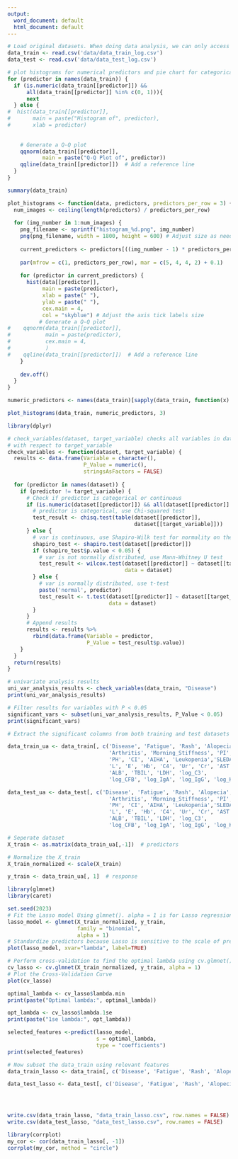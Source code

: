 ---
output:
  word_document: default
  html_document: default
---

```{r}
# Load original datasets. When doing data analysis, we can only access test data
data_train <- read.csv('data/data_train_log.csv')
data_test <- read.csv('data/data_test_log.csv')
```

```{r}
# plot histograms for numerical predictors and pie chart for categorical ones
for (predictor in names(data_train)) {
  if (is.numeric(data_train[[predictor]]) && 
      all(data_train[[predictor]] %in% c(0, 1))){
      next
  } else {
#  hist(data_train[[predictor]], 
#       main = paste("Histogram of", predictor), 
#       xlab = predictor)
    
    
    # Generate a Q-Q plot
    qqnorm(data_train[[predictor]],
           main = paste("Q-Q Plot of", predictor))
    qqline(data_train[[predictor]])  # Add a reference line
  }
}

```

```{r}
summary(data_train)

```





```{r}
plot_histograms <- function(data, predictors, predictors_per_row = 3) {
  num_images <- ceiling(length(predictors) / predictors_per_row)
  
  for (img_number in 1:num_images) {
    png_filename <- sprintf("histogram_%d.png", img_number)
    png(png_filename, width = 1800, height = 600) # Adjust size as needed for clarity and readability
    
    current_predictors <- predictors[((img_number - 1) * predictors_per_row + 1):min(img_number * predictors_per_row, length(predictors))]
    
    par(mfrow = c(1, predictors_per_row), mar = c(5, 4, 4, 2) + 0.1)
    
    for (predictor in current_predictors) {
      hist(data[[predictor]], 
           main = paste(predictor),
           xlab = paste(" "), 
           ylab = paste(" "),
           cex.main = 4,
           col = "skyblue") # Adjust the axis tick labels size
          # Generate a Q-Q plot
#    qqnorm(data_train[[predictor]],
#           main = paste(predictor),
#           cex.main = 4,
#           )
#    qqline(data_train[[predictor]])  # Add a reference line
    }
    
    dev.off()
  }
}

numeric_predictors <- names(data_train)[sapply(data_train, function(x) is.numeric(x) && !all(x %in% c(0, 1)))]

plot_histograms(data_train, numeric_predictors, 3)

```






```{r}
library(dplyr)

# check_variables(dataset, target_variable) checks all variables in dataset
# with respect to target_variable 
check_variables <- function(dataset, target_variable) {
  results <- data.frame(Variable = character(), 
                        P_Value = numeric(), 
                        stringsAsFactors = FALSE)
  
  for (predictor in names(dataset)) {
    if (predictor != target_variable) {
      # Check if predictor is categorical or continuous
      if (is.numeric(dataset[[predictor]]) && all(dataset[[predictor]] %in% c(0, 1))) { 
        # predictor is categorical, use Chi-squared test
        test_result <- chisq.test(table(dataset[[predictor]], 
                                        dataset[[target_variable]]))
      } else {
        # var is continuous, use Shapiro-Wilk test for normality on the whole variable
        shapiro_test <- shapiro.test(dataset[[predictor]])
        if (shapiro_test$p.value < 0.05) {
          # var is not normally distributed, use Mann-Whitney U test
          test_result <- wilcox.test(dataset[[predictor]] ~ dataset[[target_variable]],
                                     data = dataset)
        } else {
          # var is normally distributed, use t-test
          paste('normal', predictor)
          test_result <- t.test(dataset[[predictor]] ~ dataset[[target_variable]],
                                data = dataset)
        }
      }
      # Append results
      results <- results %>% 
        rbind(data.frame(Variable = predictor,
                         P_Value = test_result$p.value))
    }
  }
  return(results)
}

```

```{r}
# univariate analysis results
uni_var_analysis_results <- check_variables(data_train, "Disease")
print(uni_var_analysis_results)

# Filter results for variables with P < 0.05
significant_vars <- subset(uni_var_analysis_results, P_Value < 0.05)
print(significant_vars)
```

```{r}

# Extract the significant columns from both training and test datasets

data_train_ua <- data_train[, c('Disease', 'Fatigue', 'Rash', 'Alopecia', 
                                'Arthritis', 'Morning_Stiffness', 'PI',
                                'PH', 'CI', 'AIHA', 'Leukopenia','SLEDAI',
                                'L', 'E', 'Hb', 'C4', 'Ur', 'Cr', 'AST', 
                                'ALB', 'TBIL', 'LDH', 'log_C3',
                                'log_CFB', 'log_IgA', 'log_IgG', 'log_K')]

data_test_ua <- data_test[, c('Disease', 'Fatigue', 'Rash', 'Alopecia', 
                                'Arthritis', 'Morning_Stiffness', 'PI',
                                'PH', 'CI', 'AIHA', 'Leukopenia','SLEDAI',
                                'L', 'E', 'Hb', 'C4', 'Ur', 'Cr', 'AST', 
                                'ALB', 'TBIL', 'LDH', 'log_C3',
                                'log_CFB', 'log_IgA', 'log_IgG', 'log_K')]


```

```{r}
# Seperate dataset
X_train <- as.matrix(data_train_ua[,-1])  # predictors

# Normalize the X_train
X_train_normalized <- scale(X_train)

y_train <- data_train_ua[, 1]  # response

```

```{r}
library(glmnet)
library(caret)

set.seed(2023) 
# Fit the Lasso model Using glmnet(). alpha = 1 is for Lasso regression
lasso_model <- glmnet(X_train_normalized, y_train, 
                      family = "binomial",
                      alpha = 1)
# Standardize predictors because Lasso is sensitive to the scale of predictors.
plot(lasso_model, xvar="lambda", label=TRUE)

# Perform cross-validation to find the optimal lambda using cv.glmnet().
cv_lasso <- cv.glmnet(X_train_normalized, y_train, alpha = 1)
# Plot the Cross-Validation Curve
plot(cv_lasso)

optimal_lambda <- cv_lasso$lambda.min
print(paste("Optimal lambda:", optimal_lambda))

opt_lambda <- cv_lasso$lambda.1se
print(paste("1se lambda:", opt_lambda))

selected_features <-predict(lasso_model,
                            s = optimal_lambda,
                            type = "coefficients")
print(selected_features)

```

```{r}
# Now subset the data_train using relevant features
data_train_lasso <- data_train[, c('Disease', 'Fatigue', 'Rash', 'Alopecia','Arthritis', 'Morning_Stiffness', 'PI', 'PH', 'CI', 'AIHA', 'Leukopenia','SLEDAI','L','E', 'Hb', 'C4', 'Ur', 'TBIL', 'LDH', 'log_CFB', 'log_IgA', 'log_IgG', 'log_K')]

data_test_lasso <- data_test[, c('Disease', 'Fatigue', 'Rash', 'Alopecia','Arthritis', 'Morning_Stiffness', 'PI', 'PH', 'CI', 'AIHA', 'Leukopenia','SLEDAI','L','E', 'Hb', 'C4', 'Ur', 'TBIL', 'LDH', 'log_CFB', 'log_IgA', 'log_IgG', 'log_K')]




write.csv(data_train_lasso, "data_train_lasso.csv", row.names = FALSE)
write.csv(data_test_lasso, "data_test_lasso.csv", row.names = FALSE)
```

```{r}
library(corrplot)
my_cor <- cor(data_train_lasso[, -1])
corrplot(my_cor, method = "circle")

```
